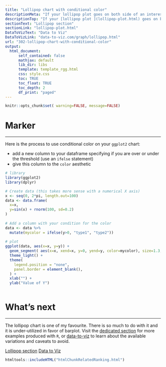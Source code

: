 ```yaml
---
title: "Lollipop chart with conditional color"
descriptionMeta: "If your lollipop plot goes on both side of an interesting threshold, you probably want to change the color of its components conditionally. Here is how using R and ggplot2"
descriptionTop: "If your [lollipop plot ](lollipop-plot.html) goes on both side of an interesting threshold, you probably want to change the color of its components conditionally. Here is how using `R` and [ggplot2](ggplot2-package.html)"
sectionText: "Lollipop section"
sectionLink: "lollipop-plot.html"
DataToVizText: "Data to Viz"
DataToVizLink: "data-to-viz.com/graph/lollipop.html"
url: "302-lollipop-chart-with-conditional-color"
output:
  html_document:
      self_contained: false    
      mathjax: default
      lib_dir: libs
      template: template_rgg.html
      css: style.css
      toc: TRUE
      toc_float: TRUE
      toc_depth: 2
      df_print: "paged"
---
```



```r
knitr::opts_chunk$set( warning=FALSE, message=FALSE)
```

<div class="container">




# Marker
***

<div class = "row">

<div class = "col-md-6  col-sm-12 align-self-center">

Here is the process to use conditional color on your `ggplot2` chart:

- add a new column to your dataframe specifying if you are over or under the threshold (use an `ifelse` statement)
- give this column to the `color` aesthetic


</div>


<div class = "col-md-6  col-sm-12">

```r
# library
library(ggplot2)
library(dplyr)

# Create data (this takes more sense with a numerical X axis)
x <- seq(0, 2*pi, length.out=100)
data <- data.frame(
  x=x, 
  y=sin(x) + rnorm(100, sd=0.2)
)
 
# Add a column with your condition for the color
data <- data %>% 
  mutate(mycolor = ifelse(y>0, "type1", "type2"))
 
# plot
ggplot(data, aes(x=x, y=y)) +
  geom_segment( aes(x=x, xend=x, y=0, yend=y, color=mycolor), size=1.3, alpha=0.9) +
  theme_light() +
  theme(
    legend.position = "none",
    panel.border = element_blank(),
  ) +
  xlab("") +
  ylab("Value of Y")
```

</div>
</div>



```r
```












# What's next
***

The lollipop chart is one of my favourite. There is so much to do with it and it is under-utilized in favor of barplot. Visit the [dedicated section](lollipop-plot.html) for more examples produced with `R`, or [data-to-viz](https://www.data-to-viz.com/graph/lollipop.html) to learn about the available variations and caveats to avoid.

<a class="btn btn-secondary" href="lollipop-plot.html">Lollipop section</a>
<a class="btn btn-secondary" href="https://www.data-to-viz.com/graph/lollipop.html">Data to Viz</a>


<!-- Close container -->
</div>




```r
htmltools::includeHTML("htmlChunkRelatedRanking.html")
```
